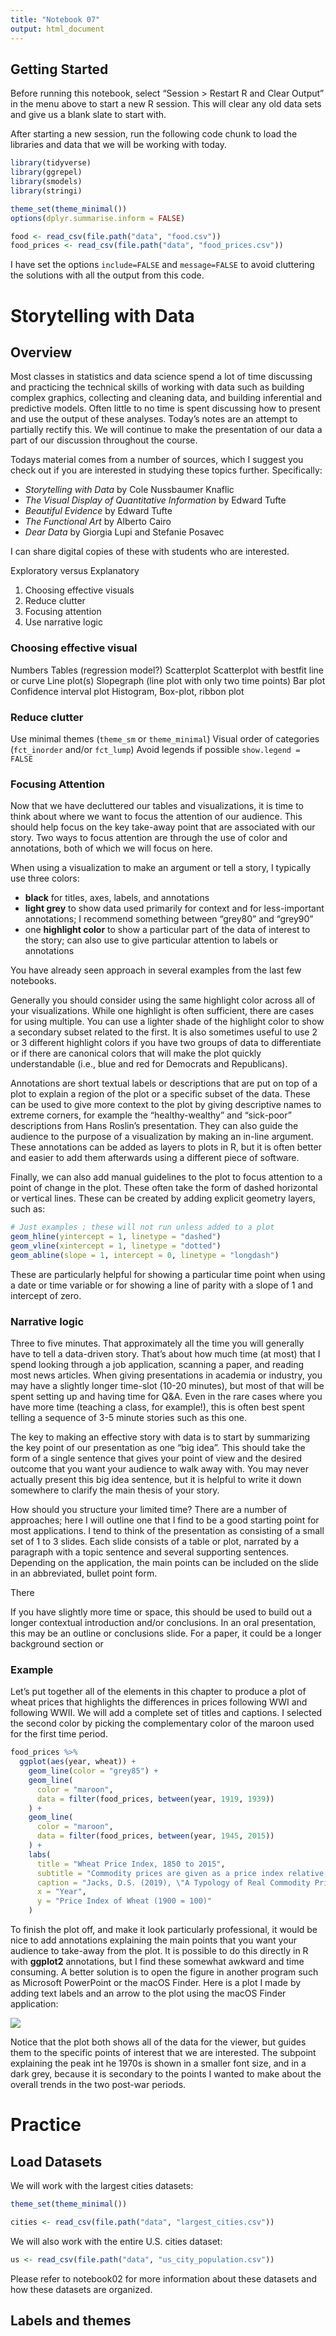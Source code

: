 ```yaml
---
title: "Notebook 07"
output: html_document
---
```


## Getting Started

Before running this notebook, select "Session > Restart R and Clear Output" in
the menu above to start a new R session. This will clear any old data sets and
give us a blank slate to start with.

After starting a new session, run the following code chunk to load the
libraries and data that we will be working with today.

```r
library(tidyverse)
library(ggrepel)
library(smodels)
library(stringi)

theme_set(theme_minimal())
options(dplyr.summarise.inform = FALSE)

food <- read_csv(file.path("data", "food.csv"))
food_prices <- read_csv(file.path("data", "food_prices.csv"))
```

I have set the options `include=FALSE` and `message=FALSE` to avoid cluttering
the solutions with all the output from this code.

# Storytelling with Data

## Overview

Most classes in statistics and data science spend a lot of time discussing and
practicing the technical skills of working with data such as building complex
graphics, collecting and cleaning data, and building inferential and predictive
models. Often little to no time is spent discussing how to present and use the
output of these analyses. Today's notes are an attempt to partially rectify
this. We will continue to make the presentation of our data a part of our
discussion throughout the course.

Todays material comes from a number of sources, which I suggest you check out
if you are interested in studying these topics further. Specifically:

- *Storytelling with Data* by Cole Nussbaumer Knaflic
- *The Visual Display of Quantitative Information* by Edward Tufte
- *Beautiful Evidence* by Edward Tufte
- *The Functional Art* by Alberto Cairo
- *Dear Data* by Giorgia Lupi and Stefanie Posavec

I can share digital copies of these with students who are interested.

Exploratory versus Explanatory

1. Choosing effective visuals
2. Reduce clutter
3. Focusing attention
4. Use narrative logic


### Choosing effective visual

Numbers
Tables (regression model?)
Scatterplot
Scatterplot with bestfit line or curve
Line plot(s)
Slopegraph (line plot with only two time points)
Bar plot
Confidence interval plot
Histogram, Box-plot, ribbon plot

### Reduce clutter

Use minimal themes (`theme_sm` or `theme_minimal`)
Visual order of categories (`fct_inorder` and/or `fct_lump`)
Avoid legends if possible `show.legend = FALSE`

### Focusing Attention

Now that we have decluttered our tables and visualizations, it is
time to think about where we want to focus the attention of our
audience. This should help focus on the key take-away point that
are associated with our story. Two ways to focus attention are
through the use of color and annotations, both of which we will
focus on here.

When using a visualization to make an argument or tell a story,
I typically use three colors:

- **black** for titles, axes, labels, and annotations
- **light grey** to show data used primarily for context and
for less-important annotations; I recommend something between
"grey80" and "grey90"
- one **highlight color** to show a particular part of the data
of interest to the story; can also use to give particular
attention to labels or annotations

You have already seen approach in several examples from the last
few notebooks.

Generally you should consider using the same highlight color across
all of your visualizations. While one highlight is often sufficient,
there are cases for using multiple. You can use a lighter shade of
the highlight color to show a secondary subset related to the first.
It is also sometimes useful to use 2 or 3 different highlight colors
if you have two groups of data to differentiate or if there are
canonical colors that will make the plot quickly understandable
(i.e., blue and red for Democrats and Republicans).

Annotations are short textual labels or descriptions that are
put on top of a plot to explain a region of the plot or a specific
subset of the data. These can be used to give more context to the
plot by giving descriptive names to extreme corners, for example
the "healthy-wealthy" and "sick-poor" descriptions from Hans
Roslin's presentation. They can also guide the audience to the
purpose of a visualization by making an in-line argument. These
annotations can be added as layers to plots in R, but it is often
better and easier to add them afterwards using a different piece
of software.

Finally, we can also add manual guidelines to the plot to focus
attention to a point of change in the plot. These often take the
form of dashed horizontal or vertical lines. These can be created
by adding explicit geometry layers, such as:

```r
# Just examples ; these will not run unless added to a plot
geom_hline(yintercept = 1, linetype = "dashed")
geom_vline(xintercept = 1, linetype = "dotted")
geom_abline(slope = 1, intercept = 0, linetype = "longdash")
```

These are particularly helpful for showing a particular time
point when using a date or time variable or for showing a
line of parity with a slope of 1 and intercept of zero.

### Narrative logic

Three to five minutes. That approximately all the time you will
generally have to tell a data-driven story. That's about how
much time (at most) that I spend looking through a job application,
scanning a paper, and reading most news articles. When giving
presentations in academia or industry, you may have a slightly
longer time-slot (10-20 minutes), but most of that will be spent
setting up and having time for Q&A. Even in the rare cases where
you have more time (teaching a class, for example!), this is
often best spent telling a sequence of 3-5 minute stories such
as this one.

The key to making an effective story with data is to start by
summarizing the key point of our presentation as one "big idea".
This should take the form of a single sentence that gives your
point of view and the desired outcome that you want your
audience to walk away with. You may never actually present this
big idea sentence, but it is helpful to write it down somewhere
to clarify the main thesis of your story.

How should you structure your limited time? There are a number
of approaches; here I will outline one that I find to be a good
starting point for most applications. I tend to think of the
presentation as consisting of a small set of 1 to 3 slides. Each
slide consists of a table or plot, narrated by a paragraph with
a topic sentence and several supporting sentences. Depending on
the application, the main points can be included on the slide in
an abbreviated, bullet point form.

There


If you have slightly more time or space, this should be used to
build out a longer contextual introduction and/or conclusions.
In an oral presentation, this may be an outline or conclusions
slide. For a paper, it could be a longer background section or




### Example

Let's put together all of the elements in this chapter to produce a plot of wheat prices
that highlights the differences in prices following WWI and following WWII. We will add
a complete set of titles and captions. I selected the second color by picking the
complementary color of the maroon used for the first time period.

```r
food_prices %>%
  ggplot(aes(year, wheat)) +
    geom_line(color = "grey85") +
    geom_line(
      color = "maroon",
      data = filter(food_prices, between(year, 1919, 1939))
    ) +
    geom_line(
      color = "maroon",
      data = filter(food_prices, between(year, 1945, 2015))
    ) +
    labs(
      title = "Wheat Price Index, 1850 to 2015",
      subtitle = "Commodity prices are given as a price index relative to real prices in 1900",
      caption = "Jacks, D.S. (2019), \"A Typology of Real Commodity Prices in the Long Run.\" Cliometrica 13(2), 202-220.",
      x = "Year",
      y = "Price Index of Wheat (1900 = 100)"
    )
```

To finish the plot off, and make it look particularly professional, it would be nice to add
annotations explaining the main points that you want your audience to take-away from the plot.
It is possible to do this directly in R with **ggplot2** annotations, but I find these somewhat
awkward and time consuming. A better solution is to open the figure in another program such as
Microsoft PowerPoint or the macOS Finder. Here is a plot I made by adding text labels and an
arrow to the plot using the macOS Finder application:

![](images/wheat_price.png)

Notice that the plot both shows all of the data for the viewer, but guides them to the specific
points of interest that we are interested. The subpoint explaining the peak int he 1970s is shown
in a smaller font size, and in a dark grey, because it is secondary to the points I wanted to make
about the overall trends in the two post-war periods.






# Practice

## Load Datasets

We will work with the largest cities datasets:

```r
theme_set(theme_minimal())

cities <- read_csv(file.path("data", "largest_cities.csv"))
```

We will also work with the entire U.S. cities dataset:

```r
us <- read_csv(file.path("data", "us_city_population.csv"))
```

Please refer to notebook02 for more information about these datasets and how
these datasets are organized.

## Labels and themes

```r

```
